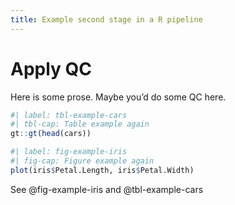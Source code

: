 ```yaml
---
title: Example second stage in a R pipeline
---
```


# Apply QC

Here is some prose.
Maybe you'd do some QC here.

```r
#| label: tbl-example-cars
#| tbl-cap: Table example again
gt::gt(head(cars))
```

```r
#| label: fig-example-iris
#| fig-cap: Figure example again
plot(iris$Petal.Length, iris$Petal.Width)
```

See @fig-example-iris and @tbl-example-cars
